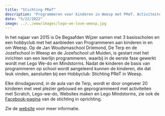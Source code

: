 ```yaml
---
title: "Stichting PReT"
description: "Programmeren voor kinderen in Weesp met PReT. Activiteiten met Scratch, Lego-we-do, Websites maken en Lego Mindstorms."
date: "5/22/2022"
image: ../../www/images/logo-we-love-weesp.jpg
---
```


In het najaar van 2015 is De Begaafden Wijzer samen met 3 basisscholen en een hobbyclub met het aanbieden van Programmeren aan kinderen in en om Weesp. Op de Jan Woudsmaschool Driemond, De Terp en de Jozefschool in Weesp en de Jozefschool uit Muiden, is gestart met het inrichten van een leerlijn programmeren, waarbij in de eerste fase gewerkt wordt met Lego We-do en Mindstorms. Nadat de kinderen de basis van programmeren op school wordt aangeleerd kunnen de kinderen, die dat leuk vinden, aansluiten bij een Hobbyclub: Stichting PReT in Weesp.

Elke dinsdagavond, in de aula van de Terp, wordt er door ongeveer 20 kinderen met veel plezier gebouwd en geprogrammeerd met activiteiten met Scratch, Lego-we-do, Websites maken en Lego Mindstorms, zie ook de [Facebook-pagina](https://www.facebook.com/Stichting-PReT-1613161255614139/?ref=aymt_homepage_panel) van de stichting in oprichting.

Zie de [website](/www/Programma-2018-2019.pdf) voor meer informatie. 
